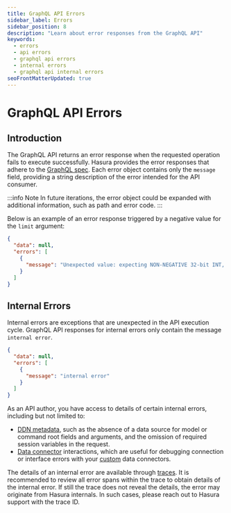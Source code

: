 ```yaml
---
title: GraphQL API Errors
sidebar_label: Errors
sidebar_position: 8
description: "Learn about error responses from the GraphQL API"
keywords:
  - errors
  - api errors
  - graphql api errors
  - internal errors
  - graphql api internal errors
seoFrontMatterUpdated: true
---
```


# GraphQL API Errors

## Introduction

The GraphQL API returns an error response when the requested operation fails to execute successfully.
Hasura provides the error responses that adhere to the [GraphQL spec](https://spec.graphql.org/October2021/#sec-Errors).
Each error object contains only the `message` field, providing a string description of the error
intended for the API consumer.

:::info Note
In future iterations, the error object could be expanded with additional information, such as path
and error code.
:::

Below is an example of an error response triggered by a negative value for the `limit` argument:
```json
{
  "data": null,
  "errors": [
    {
      "message": "Unexpected value: expecting NON-NEGATIVE 32-bit INT, but found: -10"
    }
  ]
}
```

## Internal Errors

Internal errors are exceptions that are unexpected in the API execution cycle. GraphQL API responses
for internal errors only contain the message `internal error`.

```json
{
  "data": null,
  "errors": [
    {
      "message": "internal error"
    }
  ]
}
```

As an API author, you have access to details of certain internal errors, including but not limited to:
- [DDN metadata](/supergraph-modeling/overview), such as the absence of a data source for model or command root fields and arguments,
  and the omission of required session variables in the request.
- [Data connector](/connectors/overview) interactions, which are useful for debugging connection or
interface errors with your [custom](/connectors/build-your-own-connector) data connectors.

The details of an internal error are available through [traces](/observability/traces). It is recommended to review all error spans
within the trace to obtain details of the internal error. If still the trace does not reveal the details, the error may originate
from Hasura internals. In such cases, please reach out to Hasura support with the trace ID.
